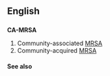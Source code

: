 ==English==

==={{initialism-old|en}}===
'''CA-MRSA'''

# Community-associated [[MRSA]]
# Community-acquired [[MRSA]]

====See also====
{{projectlinks
|pedia}}